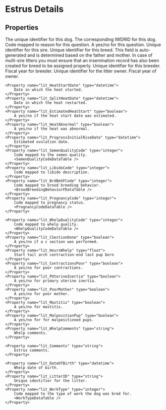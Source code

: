 
# Estrus Details

## Properties

<Properties>
    <Property name="local_dog_id" type="integer" required>
        The unique identifier for this dog.
    </Property>
    <Property name="lit_DamID" type="integer" required>
        The corresponding IWDRID for this dog.
    </Property>
    <Property name="lit_DecideCode" type="integer">
        Code mapped to reason for this question.
        <DecideCodeDataTable />
    </Property>
    <Property name="lit_MultiSire" type="boolean">
        A yes/no for this question.
    </Property>
    <Property name="lit_SireID" type="integer">
        Unique identifier for this sire.
    </Property>
    <Property name="lit_BreedCode" type="integer">
        Unique identifier for this breed.
        <Note>
            This field is auto-generated and is determined based on the father and mother.
        </Note>
        <Note alert>
            In case of multi-sire litters you must ensure that an insemination record has also been created for breed to be assigned properly.
        </Note>
    </Property>
    <Property name="lit_BreederID" type="integer">
        Unique identifier for this breeder.
        <BreedersDataTable />
    </Property>
    <Property name="lit_FYBreeder" type="integer">
        Fiscal year for breeder.
    </Property>
    <Property name="lit_LitterOwnerID" type="integer">
        Unique identifier for the litter owner.
        <OwnersTable />
    </Property>
    <Property name="lit_FYOwner" type="integer">
        Fiscal year of owner.
    </Property>

    <Property name="lit_HeatStartDate" type="datetime">
        Date in which the heat started.
    </Property>
    <Property name="lit_SplitHeatDate" type="datetime">
        Date in which the heat restarted.
    </Property>
    <Property name="lit_EstimatedHeatStart" type="boolean">
        A yes/no if the heat start date was estimated.
    </Property>
    <Property name="lit_HeatAbnormal" type="boolean">
        A yes/no if the heat was abnormal.
    </Property>
    <Property name="lit_ProgressInitialRiseDate" type="datetime">
        Estimated ovulation date.
    </Property>
    <Property name="lit_SemenQualityCode" type="integer">
        Code mapped to the semen quality.
        <SemenQualityCodeDataTable />
    </Property>
    <Property name="lit_LibidoCode" type="integer">
        Code mapped to libido description.
    </Property>
    <Property name="lit_BrdBehFCode" type="integer">
        Code mapped to brood breeding behavior.
        <BroodBreedingBehaviorFDataTable />
    </Property>
    <Property name="lit_PregnancyCode" type="integer">
        Code mapped to pregnancy status.
        <PregnancyCodeDataTable />
    </Property>

    <Property name="lit_WhelpQualityCode" type="integer">
        Code mapped to whelp quality.
        <WhelpQualityCodeDataTable />
    </Property>
    <Property name="lit_CSectionDone" type="boolean">
        A yes/no if a c section was performed.
    </Property>
    <Property name="lit_HoursWhelp" type="float">
        Start tail arch contraction-end last pup born
    </Property>
    <Property name="lit_ContractionsPoor" type="boolean">
        A yes/no for poor contractions.
    </Property>
    <Property name="lit_PUterineInertia" type="boolean">
        A yes/no for primary uterine inertia.
    </Property>
    <Property name="lit_PoorMother" type="boolean">
        A yes/no for poor mother.
    </Property>
    <Property name="lit_Mastitis" type="boolean">
        A yes/no for mastitis.
    </Property>
    <Property name="lit_MalpositionPup" type="boolean">
        A yes/no for for malpositioned pups.
    </Property>
    <Property name="lit_WhelpComments" type="string">
        Whelp comments.
    </Property>

    <Property name="lit_Comments" type="string">
        Estrus comments.
    </Property>

    <Property name="lit_DateOfBirth" type="datetime">
        Whelp date of birth.
    </Property>
    <Property name="lit_LitterID" type="string">
        Unique identifier for the litter.
    </Property>
    <Property name="lit_WorkType" type="integer">
        Code mapped to the type of work the dog was bred for.
        <WorkTypeDataTable />
    </Property>
</Properties>